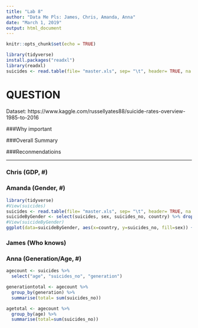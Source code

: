 ```yaml
---
title: "Lab 8"
author: "Data Me Pls: James, Chris, Amanda, Anna"
date: "March 1, 2019"
output: html_document
---
```


```r
knitr::opts_chunk$set(echo = TRUE)

library(tidyverse)
install.packages("readxl")
library(readxl)
suicides <- read.table(file= "master.xls", sep= "\t", header= TRUE, na.strings=c("NA", "", "?"))

```
# QUESTION
Dataset: https://www.kaggle.com/russellyates88/suicide-rates-overview-1985-to-2016

###Why important

###Overall Summary

###Reconmendatioins

---

### Chris (GDP, #)

### Amanda (Gender, #)
```r
library(tidyverse)
#View(suicides)
suicides <- read.table(file= "master.xls", sep= "\t", header= TRUE, na.strings=c("NA", "", "?", 0))
suicideByGender <- select(suicides, sex, suicides_no, country) %>% drop_na()
#View(suicideByGender)
ggplot(data=suicideByGender, aes(x=country, y=suicides_no, fill=sex)) + geom_col() + labs(x="Gender", y="Number Of Suicides", title = "Number of Suicides by Country and Gender", legend = "Gender") + coord_flip()


```

### James (Who knows)

### Anna (Generation/Age, #)
```r
agecount <- suicides %>%
  select("age", "suicides_no", "generation")

generationtotal <- agecount %>%
  group_by(generation) %>%
  summarise(total= sum(suicides_no))

agetotal <- agecount %>%
  group_by(age) %>%
  summarise(total=sum(suicides_no))
```
